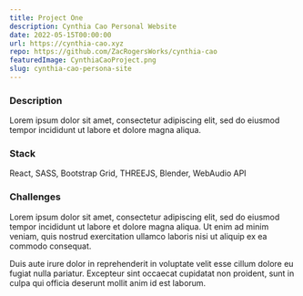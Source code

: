 ```yaml
---
title: Project One
description: Cynthia Cao Personal Website
date: 2022-05-15T00:00:00
url: https://cynthia-cao.xyz
repo: https://github.com/ZacRogersWorks/cynthia-cao
featuredImage: CynthiaCaoProject.png
slug: cynthia-cao-persona-site
---
```


### Description

Lorem ipsum dolor sit amet, consectetur adipiscing elit, sed do eiusmod tempor incididunt ut labore et dolore magna aliqua.

### Stack

React, SASS, Bootstrap Grid, THREEJS, Blender, WebAudio API

### Challenges

Lorem ipsum dolor sit amet, consectetur adipiscing elit, sed do eiusmod tempor incididunt ut labore et dolore magna aliqua. Ut enim ad minim veniam, quis nostrud exercitation ullamco laboris nisi ut aliquip ex ea commodo consequat. 

Duis aute irure dolor in reprehenderit in voluptate velit esse cillum dolore eu fugiat nulla pariatur. Excepteur sint occaecat cupidatat non proident, sunt in culpa qui officia deserunt mollit anim id est laborum.
